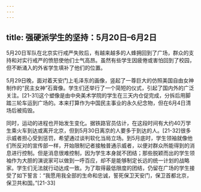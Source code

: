 ```yaml
---
---
---
```

title: 强硬派学生的坚持：5月20日–6月2日
---



5月20日军队在北京实行戒严失败后，有越来越多的人蜂拥回到了广场，群众的支持和对实行戒严的愤怒使他们士气高昂。虽然有些学生因疲倦或害怕回到了校园，但不断涌入的外省学生填补了他们的位置。

5月29日晚，面对着天安门上毛泽东的画像，竖起了一尊巨大的仿照美国自由女神制作的“民主女神”石膏像。学生们还举行了一个简短的仪式，引起了国内外的广泛关注。[21-31]这个塑像是由中央美术学院的学生在三天内仓促完成，分拆后用脚踏三轮车运到广场的。本来打算作为中国民主事业的永久纪念物，但在6月4日清场后被捣毁。

同时，运动的进程也开始发生变化。据铁路官员估计，在这段时间有大约40万学生乘火车到达或离开北京，但到5月30日离京的人要多于到达的人。[21-32]很多示威者担心受到惩罚，希望通过谈判软化当局立场。到5月底时，学生领袖就像他们所反对的宣传部一样，开始限制记者接触普通示威者，以便对群众所能得到的消息进行控制。但是消息很难控制，因为学生本身就不团结；那些脱颖而出的学生领袖作为大胆的演说家可以做到一呼百应，却不是能够制定长远的统一计划的战略家。学生们无法就行动达成一致。为了取得最低限度的团结，仍留在广场的学生接受了如下誓言：“我愿用我全部的生命和忠诚，誓死保卫天安门，保卫首都北京，保卫共和国。”[21-33]